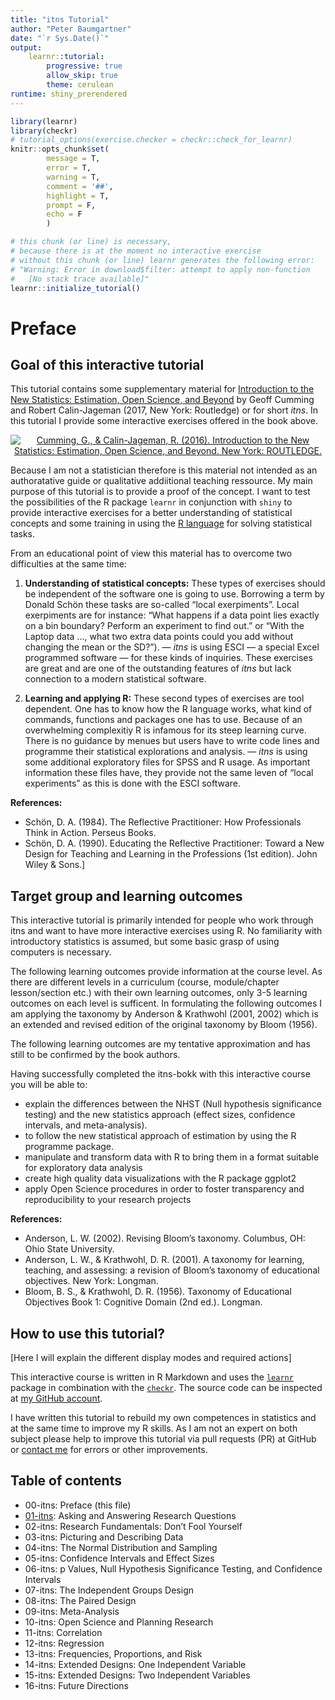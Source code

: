 ```yaml
---
title: "itns Tutorial"
author: "Peter Baumgartner"
date: "`r Sys.Date()`"
output: 
    learnr::tutorial:
        progressive: true
        allow_skip: true
        theme: cerulean
runtime: shiny_prerendered
---
```



```r
library(learnr)
library(checkr)
# tutorial_options(exercise.checker = checkr::check_for_learnr)
knitr::opts_chunk$set(
        message = T,
        error = T,
        warning = T,
        comment = '##',
        highlight = T,
        prompt = F,
        echo = F
        )

```

```r
# this chunk (or line) is necessary,
# because there is at the moment no interactive exercise
# without this chunk (or line) learnr generates the following error:
# "Warning: Error in download$filter: attempt to apply non-function
#   [No stack trace available]"
learnr::initialize_tutorial()
```



# Preface

## Goal of this interactive tutorial

This tutorial contains some supplementary material for [Introduction to the New Statistics: Estimation, Open Science, and Beyond](https://www.routledgetextbooks.com/textbooks/9781138825529/default.php) by Geoff Cumming and Robert Calin-Jageman (2017, New York: Routledge) or for short _itns_. In this tutorial I provide some interactive exercises offered in the book above.


<center>

[
![Cumming, G., & Calin-Jageman, R. (2016). Introduction to the New Statistics: Estimation, Open Science, and Beyond. New York: ROUTLEDGE.](https://images-na.ssl-images-amazon.com/images/I/519a-fD7UJL._SX348_BO1,204,203,200_.jpg)](https://www.routledgetextbooks.com/textbooks/9781138825529/default.php)

</center>


Because I am not a statistician therefore is this material not intended as an authoratative guide or qualitative addiitional teaching ressource. My main purpose of this tutorial is to provide a proof of the concept. I want to test the possibilities of the R package `learnr` in conjunction with `shiny` to provide interactive exercises for a better understanding of statistical concepts and some training in using the [R language](https://www.r-project.org/) for solving statistical tasks. 

From an educational point of view this material has to overcome two difficulties at the same time:

1. **Understanding of statistical concepts:** These types of exercises should be independent of the software one is going to use. Borrowing a term by Donald Schön these tasks are so-called "local exerpiments". Local exerpiments are for instance: "What happens if a data point lies exactly on a bin boundary? Perform an experiment to find out." or "With the Laptop data …, what two extra data points could you add without changing the mean or the SD?"). --- _itns_ is using ESCI --- a special Excel programmed software --- for these kinds of inquiries. These exercises are great and are one of the outstanding features of _itns_ but lack connection to a modern statistical software.

2. **Learning and applying R:** These second types of exercises are tool dependent. One has to know how the R language works, what kind of commands, functions and packages one has to use. Because of an overwhelming complexitiy R is infamous for its steep learning curve. There is no guidance by menues but users have to write code lines and programme their statistical explorations and analysis. --- _itns_ is using some additional exploratory files for SPSS and R usage. As important information these files have, they provide not the same leven of "local experiments" as this is done with the ESCI software.

**References:**

+ Schön, D. A. (1984). The Reflective Practitioner: How Professionals Think in Action. Perseus Books.
+ Schön, D. A. (1990). Educating the Reflective Practitioner: Toward a New Design for Teaching and Learning in the Professions (1st edition). John Wiley & Sons.]

## Target group and learning outcomes

This interactive tutorial is primarily intended for people who work through itns and want to have more interactive exercises using R. No familiarity with introductory statistics is assumed, but some basic grasp of using computers is necessary.

The following learning outcomes provide information at the course level. As there are different levels in a curriculum (course, module/chapter lesson/section etc.) with their own learning outcomes, only 3-5 learning outcomes on each level is sufficent. In formulating the following outcomes I am applying the taxonomy by Anderson & Krathwohl (2001, 2002) which is an extended and revised edition of the original taxonomy by Bloom (1956).

<!-- The following is done via [bootstrap v.4](https://v4-alpha.getbootstrap.com/components/alerts/). This is not the [newest version 4.1](https://getbootstrap.com/docs/4.1/components/alerts/) -->

<div class="alert alert-warning" role="alert">
  The following learning outcomes are my tentative approximation and has still to be confirmed by the book authors. 
</div>

Having successfully completed the itns-bokk with this interactive course you will be able to:

+ explain the differences between the NHST (Null hypothesis significance testing) and the new statistics approach (effect sizes, confidence intervals, and meta-analysis).
+ to follow the new statistical approach of estimation by using the R programme package.
+ manipulate and transform data with R to bring them in a format suitable for exploratory data analysis
+ create high quality data visualizations with the R package ggplot2
+ apply Open Science procedures in order to foster transparency and reproducibility to your research projects

**References:**

+ Anderson, L. W. (2002). Revising Bloom’s taxonomy. Columbus, OH: Ohio State University.
+ Anderson, L. W., & Krathwohl, D. R. (2001). A taxonomy for learning, teaching, and assessing: a revision of Bloom’s taxonomy of educational objectives. New York: Longman.
+ Bloom, B. S., & Krathwohl, D. R. (1956). Taxonomy of Educational Objectives Book 1: Cognitive Domain (2nd ed.). Longman.

## How to use this tutorial?

[Here I will explain the different display modes and required actions]

This interactive course is written in R Markdown and uses the [`learnr`](https://rstudio.github.io/learnr/) package in combination with the [`checkr`](https://github.com/dtkaplan/checkr). The source code can be inspected at [my GitHub account](https://github.com/petzi53/itns). 

I have written this tutorial to rebuild my own competences in statistics and at the same time to improve my R skills. As I am not an expert on both subject please help to improve this tutorial via pull requests (PR) at GitHub or [contact me](mailto:peter_baumgartner@me.com) for errors or other improvements.



## Table of contents

+ 00-itns: Preface (this file)   
+ [01-itns](https://pbaumgartner.shinyapps.io/itns-01/): Asking and Answering Research Questions   
+ 02-itns: Research Fundamentals: Don’t Fool Yourself  
+ 03-itns: Picturing and Describing Data 
+ 04-itns: The Normal Distribution and Sampling   
+ 05-itns: Confidence Intervals and Effect Sizes  
+ 06-itns: p Values, Null Hypothesis Significance Testing, and
Confidence Intervals   
+ 07-itns: The Independent Groups Design   
+ 08-itns: The Paired Design 
+ 09-itns: Meta-Analysis  
+ 10-itns: Open Science and Planning Research
+ 11-itns: Correlation    
+ 12-itns: Regression 
+ 13-itns: Frequencies, Proportions, and Risk
+ 14-itns: Extended Designs: One Independent Variable 
+ 15-itns: Extended Designs: Two Independent Variables 
+ 16-itns: Future Directions


